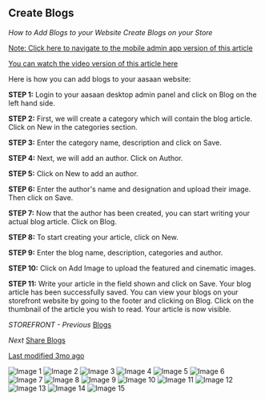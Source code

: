 ## Create Blogs

*How to Add Blogs to your Website*
*Create Blogs on your Store*

[Note: Click here to navigate to the mobile admin app version of this article](#)

[You can watch the video version of this article here](#)

Here is how you can add blogs to your aasaan website:

**STEP 1:**
Login to your aasaan desktop admin panel and click on Blog on the left hand side.

**STEP 2:**
First, we will create a category which will contain the blog article. Click on New in the categories section.

**STEP 3:**
Enter the category name, description and click on Save.

**STEP 4:**
Next, we will add an author. Click on Author.

**STEP 5:**
Click on New to add an author.

**STEP 6:**
Enter the author's name and designation and upload their image. Then click on Save.

**STEP 7:**
Now that the author has been created, you can start writing your actual blog article. Click on Blog.

**STEP 8:**
To start creating your article, click on New.

**STEP 9:**
Enter the blog name, description, categories and author.

**STEP 10:**
Click on Add Image to upload the featured and cinematic images.

**STEP 11:**
Write your article in the field shown and click on Save.
Your blog article has been successfully saved.
You can view your blogs on your storefront website by going to the footer and clicking on Blog.
Click on the thumbnail of the article you wish to read.
Your article is now visible.

*STOREFRONT - Previous*
[Blogs](#)

*Next*
[Share Blogs](#)

[Last modified 3mo ago](#)

![Image 1](https://cdn.aasaan.app/docs/create/create_1.png)
![Image 2](https://cdn.aasaan.app/docs/create/create_2.png)
![Image 3](https://cdn.aasaan.app/docs/create/create_3.png)
![Image 4](https://cdn.aasaan.app/docs/create/create_4.png)
![Image 5](https://cdn.aasaan.app/docs/create/create_5.png)
![Image 6](https://cdn.aasaan.app/docs/create/create_6.png)
![Image 7](https://cdn.aasaan.app/docs/create/create_7.png)
![Image 8](https://cdn.aasaan.app/docs/create/create_8.png)
![Image 9](https://cdn.aasaan.app/docs/create/create_9.png)
![Image 10](https://cdn.aasaan.app/docs/create/create_10.png)
![Image 11](https://cdn.aasaan.app/docs/create/create_11.png)
![Image 12](https://cdn.aasaan.app/docs/create/create_12.png)
![Image 13](https://cdn.aasaan.app/docs/create/create_13.png)
![Image 14](https://cdn.aasaan.app/docs/create/create_14.png)
![Image 15](https://cdn.aasaan.app/docs/create/create_15.png)
